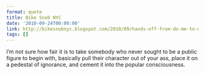 ```yaml
---
format: quote
title: Bike Snob NYC
date: '2010-09-24T00:00:00'
link: http://bikesnobnyc.blogspot.com/2010/09/hands-off-from-do-me-to-do-it-for-me.html
tags: []
---
```




I&#8217;m not sure how fair it is to take somebody who never sought to be a public figure to begin with, basically pull their character out of your ass, place it on a pedestal of ignorance, and cement it into the popular consciousness.